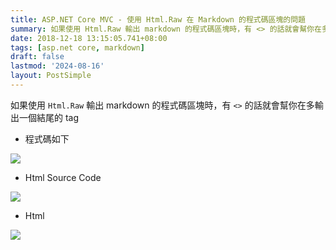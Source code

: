```yaml
---
title: ASP.NET Core MVC - 使用 Html.Raw 在 Markdown 的程式碼區塊的問題
summary: 如果使用 Html.Raw 輸出 markdown 的程式碼區塊時，有 <> 的話就會幫你在多輸出一個結尾的 tag
date: 2018-12-18 13:15:05.741+08:00
tags: [asp.net core, markdown]
draft: false
lastmod: '2024-08-16'
layout: PostSimple
---
```


如果使用 `Html.Raw` 輸出 markdown 的程式碼區塊時，有 `<>` 的話就會幫你在多輸出一個結尾的 tag

- 程式碼如下

![](/static/images/404.webp)

- Html Source Code

![](/static/images/404.webp)

- Html

![](/static/images/404.webp)
